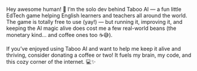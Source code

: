 Hey awesome human! 👋 I’m the solo dev behind Taboo AI — a fun little EdTech game helping English learners and teachers all around the world. The game is totally free to use (yay!) — but running it, improving it, and keeping the AI magic alive does cost me a few real-world beans (the monetary kind... and coffee ones too ☕😅).

If you’ve enjoyed using Taboo AI and want to help me keep it alive and thriving, consider donating a coffee or two! It fuels my brain, my code, and this cozy corner of the internet. 💻✨
